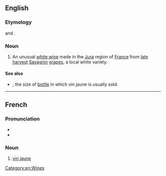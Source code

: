 ==English==

===Etymology===
{{uder|en|fr|vin||wine}} and {{m|fr|jaune||yellow}}.

===Noun===
{{wikipedia}}
{{en-noun|vins jaunes}}

# An unusual [[white wine]] made in the [[Jura]] region of [[France]] from [[late harvest]] [[Savagnin]] [[grapes]], a local white variety.

====See also====
* {{l|en|clavelin}}, the size of [[bottle]] in which vin jaune is usually sold.

[[Category:en:Wines]]

----

==French==

===Pronunciation===
* {{fr-IPA}}
* {{audio|fr|LL-Q150 (fra)-WikiLucas00-vin jaune.wav|Audio}}

===Noun===
{{fr-noun|m}}

# [[vin jaune#English|vin jaune]]

{{C|fr|Wines}}
